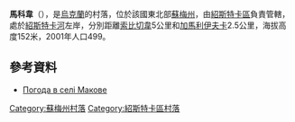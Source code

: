 

{{coord|51|50|3|N|33|37|28|E|scale:100000|display=title}}

'''馬科韋'''（{{lang-uk|Макове}}），是[[烏克蘭|烏克蘭]]的村落，位於該國東北部[[蘇梅州|蘇梅州]]，由[[紹斯特卡區|紹斯特卡區]]負責管轄，處於[[紹斯特卡河|紹斯特卡河]]左岸，分別距離[[索比切韋|索比切韋]]5公里和[[加馬利伊夫卡_(紹斯特卡區)|加馬利伊夫卡]]2.5公里，海拔高度152米，2001年人口499。

==參考資料==
* [http://weather.in.ua/ua/symskaja/14406 Погода в селі Макове] {{Wayback|url=http://weather.in.ua/ua/symskaja/14406 |date=20160305071558 }}

{{DEFAULTSORT:Макове}}
[[Category:蘇梅州村落|Category:蘇梅州村落]]
[[Category:紹斯特卡區村落|Category:紹斯特卡區村落]]


{{Sumy-geo-stub}}
